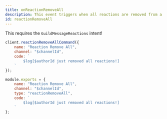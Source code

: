 ```yaml
---
title: onReactionRemoveAll
description: This event triggers when all reactions are removed from a message.
id: reactionRemoveAll
---
```



<Aside title="Intents">

This requires the `GuildMessageReactions` intent!

</Aside>

<Example>

<div slot="default">

```js
client.reactionRemoveAllCommand({
    name: "Reaction Remove All",
    channel: "$channelId",
    code: `
        $log[$authorId just removed all reactions!]
    `
});
```

</div>
<div slot="handler">

```js
module.exports = {
    name: "Reaction Remove All",
    channel: "$channelId",
    type: "reactionRemoveAll",
    code: `
        $log[$authorId just removed all reactions!]
    `
};
```

</div>
</Example>
